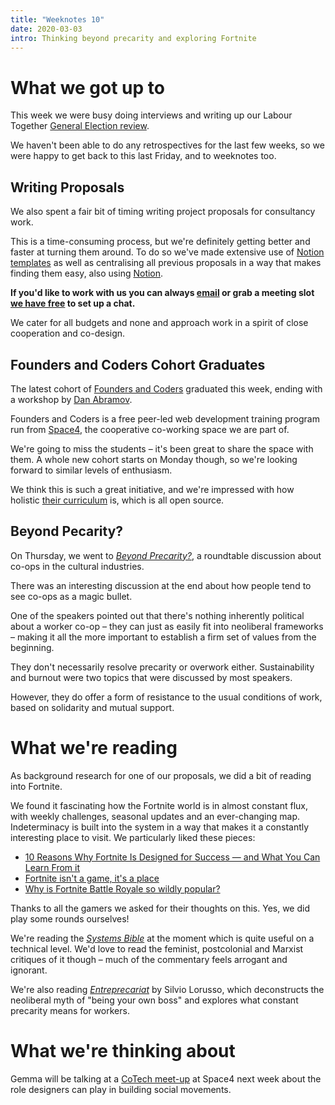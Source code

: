 ```yaml
---
title: "Weeknotes 10"
date: 2020-03-03
intro: Thinking beyond precarity and exploring Fortnite
---
```


# What we got up to

This week we were busy doing interviews and writing up our Labour Together [General Election review](https://commonknowledge.coop/writing/general-election-review).

We haven't been able to do any retrospectives for the last few weeks, so we were happy to get back to this last Friday, and to weeknotes too.

## Writing Proposals

We also spent a fair bit of timing writing project proposals for consultancy work.

This is a time-consuming process, but we're definitely getting better and faster at turning them around. To do so we've made extensive use of [Notion templates](https://www.notion.so/Create-your-own-templates-5c033c12ac3b4c1fb4703491be74550d) as well as centralising all previous proposals in a way that makes finding them easy, also using [Notion](https://www.notion.so). 

**If you'd like to work with us you can always [email](mailto:hello@commonknowledge.coop) or grab a meeting slot [we have free](https://commonknowledge.youcanbook.me/) to set up a chat.**

We cater for all budgets and none and approach work in a spirit of close cooperation and co-design.

## Founders and Coders Cohort Graduates

The latest cohort of [Founders and Coders](https://www.foundersandcoders.com/) graduated this week, ending with a workshop by [Dan Abramov](https://github.com/gaearon).

Founders and Coders is a free peer-led web development training program run from [Space4](https://space4.tech/), the cooperative co-working space we are part of.

We're going to miss the students – it's been great to share the space with them. A whole new cohort starts on Monday though, so we're looking forward to similar levels of enthusiasm.

We think this is such a great initiative, and we're impressed with how holistic [their curriculum](https://github.com/foundersandcoders) is, which is all open source.

## Beyond Pecarity?

On Thursday, we went to *[Beyond Precarity?](https://www.city.ac.uk/events/2020/february/beyond-precarity-cooperatives-in-the-cultural-industries)*, a roundtable discussion about co-ops in the cultural industries.

There was an interesting discussion at the end about how people tend to see co-ops as a magic bullet. 

One of the speakers pointed out that there's nothing inherently political about a worker co-op – they can just as easily fit into neoliberal frameworks – making it all the more important to establish a firm set of values from the beginning.

They don't necessarily resolve precarity or overwork either. Sustainability and burnout were two topics that were discussed by most speakers.

However, they do offer a form of resistance to the usual conditions of work, based on solidarity and mutual support.

# What we're reading

As background research for one of our proposals, we did a bit of reading into Fortnite. 

We found it fascinating how the Fortnite world is in almost constant flux, with weekly challenges, seasonal updates and an ever-changing map. Indeterminacy is built into the system in a way that makes it a constantly interesting place to visit. We particularly liked these pieces:
- [10 Reasons Why Fortnite Is Designed for Success — and What You Can Learn From it](https://medium.com/ido-lechner/10-reasons-why-fortnite-is-designed-for-success-and-what-you-can-learn-from-it-902a22689e17)
- [Fortnite isn't a game, it's a place](https://char.gd/blog/2018/fortnite-is-the-new-hangout-spot)
- [Why is Fortnite Battle Royale so wildly popular?](https://www.polygon.com/fortnite-battle-royale/2018/3/30/17177068/why-is-fortnite-popular)

Thanks to all the gamers we asked for their thoughts on this. Yes, we did play some rounds ourselves!

We're reading the _[Systems Bible](https://en.wikipedia.org/wiki/Systemantics)_ at the moment which is quite useful on a technical level. We'd love to read the feminist, postcolonial and Marxist critiques of it though – much of the commentary feels arrogant and ignorant.

We're also reading _[Entreprecariat](https://networkcultures.org/entreprecariat/)_ by Silvio Lorusso, which deconstructs the neoliberal myth of "being your own boss" and explores what constant precarity means for workers.

# What we're thinking about

Gemma will be talking at a [CoTech meet-up](https://www.meetup.com/London-CoTech-Meetup/events/268951719/) at Space4 next week about the role designers can play in building social movements.
